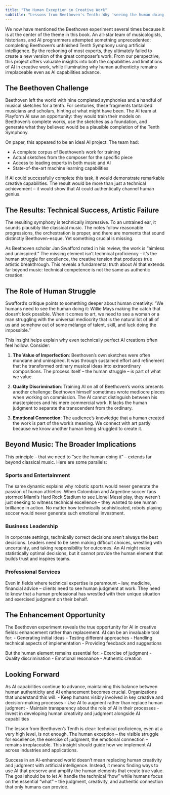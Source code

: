 ```yaml
---
title: "The Human Exception in Creative Work"
subtitle: "Lessons from Beethoven's Tenth: Why 'seeing the human doing it' remains crucial across industries"
---
```


We now have mentioned the Beethoven experiment several times because it is at the center of the theme in this book. An all-star team of musicologists, historians, and AI programmers attempted something unprecedented: completing Beethoven’s unfinished Tenth Symphony using artificial intelligence. By the reckoning of most experts, they ultimately failed to create a new version of the great composer’s work. From our perspective, this project offers valuable insights into both the capabilities and limitations of AI in creative work, while illuminating why human authenticity remains irreplaceable even as AI capabilities advance. 

## The Beethoven Challenge

Beethoven left the world with nine completed symphonies and a handful of musical sketches for a tenth. For centuries, these fragments tantalized musicians and scholars, hinting at what might have been. The AI team at Playform AI saw an opportunity: they would train their models on Beethoven's complete works, use the sketches as a foundation, and generate what they believed would be a plausible completion of the Tenth Symphony.

On paper, this appeared to be an ideal AI project. The team had:

- A complete corpus of Beethoven's work for training
- Actual sketches from the composer for the specific piece
- Access to leading experts in both music and AI
- State-of-the-art machine learning capabilities

If AI could successfully complete this task, it would demonstrate remarkable creative capabilities. The result would be more than just a technical achievement – it would show that AI could authentically channel human genius.

## The Results: Technical Success, Artistic Failure

The resulting symphony is technically impressive. To an untrained ear, it sounds plausibly like classical music. The notes follow reasonable progressions, the orchestration is proper, and there are moments that sound distinctly Beethoven-esque. Yet something crucial is missing.

As Beethoven scholar Jan Swafford noted in his review, the work is "aimless and uninspired." The missing element isn't technical proficiency – it's the human struggle for excellence, the creative tension that produces true artistic breakthrough. This reveals a fundamental truth about AI that extends far beyond music: technical competence is not the same as authentic creation.

## The Role of Human Struggle

Swafford's critique points to something deeper about human creativity: "We humans need to see the human doing it: Willie Mays making the catch that doesn't look possible. When it comes to art, we need to see a woman or a man struggling with the universal mediocrity that is the natural lot of all of us and somehow out of some mélange of talent, skill, and luck doing the impossible."

This insight helps explain why even technically perfect AI creations often feel hollow. Consider:

1. **The Value of Imperfection**: Beethoven's own sketches were often mundane and uninspired. It was through sustained effort and refinement that he transformed ordinary musical ideas into extraordinary compositions. The process itself – the human struggle – is part of what we value.

2. **Quality Discrimination**: Training AI on all of Beethoven's works presents another challenge: Beethoven himself sometimes wrote mediocre pieces when working on commission. The AI cannot distinguish between his masterpieces and his mere commercial work. It lacks the human judgment to separate the transcendent from the ordinary.

3. **Emotional Connection**: The audience's knowledge that a human created the work is part of the work's meaning. We connect with art partly because we know another human being struggled to create it.

## Beyond Music: The Broader Implications

This principle – that we need to "see the human doing it" – extends far beyond classical music. Here are some parallels:

### Sports and Entertainment
The same dynamic explains why robotic sports would never generate the passion of human athletics. When Colombian and Argentine soccer fans stormed Miami's Hard Rock Stadium to see Lionel Messi play, they weren't just seeking to witness technical excellence – they wanted to see human brilliance in action. No matter how technically sophisticated, robots playing soccer would never generate such emotional investment.

### Business Leadership
In corporate settings, technically correct decisions aren't always the best decisions. Leaders need to be seen making difficult choices, wrestling with uncertainty, and taking responsibility for outcomes. An AI might make statistically optimal decisions, but it cannot provide the human element that builds trust and inspires teams.

### Professional Services
Even in fields where technical expertise is paramount – law, medicine, financial advice – clients need to see human judgment at work. They need to know that a human professional has wrestled with their unique situation and exercised judgment on their behalf.

## The Enhancement Opportunity

The Beethoven experiment reveals the true opportunity for AI in creative fields: enhancement rather than replacement. AI can be an invaluable tool for:
- Generating initial ideas
- Testing different approaches
- Handling technical aspects of implementation
- Providing feedback and suggestions

But the human element remains essential for:
- Exercise of judgment
- Quality discrimination
- Emotional resonance
- Authentic creation

## Looking Forward

As AI capabilities continue to advance, maintaining this balance between human authenticity and AI enhancement becomes crucial. Organizations that understand this will:
- Keep humans visibly involved in key creative and decision-making processes
- Use AI to augment rather than replace human judgment
- Maintain transparency about the role of AI in their processes
- Invest in developing human creativity and judgment alongside AI capabilities

The lesson from Beethoven's Tenth is clear: technical proficiency, even at a very high level, is not enough. The human exception – the visible struggle for excellence, the exercise of judgment, the emotional connection – remains irreplaceable. This insight should guide how we implement AI across industries and applications.

Success in an AI-enhanced world doesn't mean replacing human creativity and judgment with artificial intelligence. Instead, it means finding ways to use AI that preserve and amplify the human elements that create true value. The goal should be to let AI handle the technical "how" while humans focus on the essential "what" – the judgment, creativity, and authentic connection that only humans can provide.
